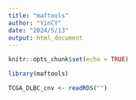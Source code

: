 ```yaml
---
title: "maftools"
author: "YinCY"
date: "2024/5/13"
output: html_document
---
```


```r
knitr::opts_chunk$set(echo = TRUE)
```


```r
library(maftools)
```


```r
TCGA_DLBC_cnv <- readRDS("")
```



































